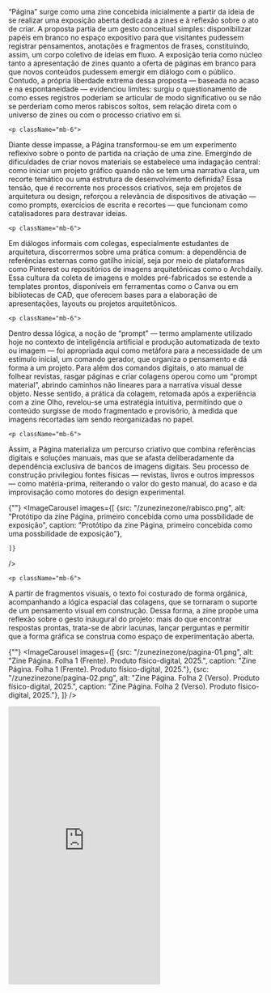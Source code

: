
<div className="space-y-8">
  <div className="prose prose-lg max-w-none">
    <p className="mb-6">
“Página” surge como uma zine concebida inicialmente a partir da ideia de se realizar uma exposição aberta dedicada a zines e à reflexão sobre o ato de criar. A proposta partia de um gesto conceitual simples: disponibilizar papéis em branco no espaço expositivo para que visitantes pudessem registrar pensamentos, anotações e fragmentos de frases, constituindo, assim, um corpo coletivo de ideias em fluxo. A exposição teria como núcleo tanto a apresentação de zines quanto a oferta de páginas em branco para que novos conteúdos pudessem emergir em diálogo com o público. Contudo, a própria liberdade extrema dessa proposta — baseada no acaso e na espontaneidade — evidenciou limites: surgiu o questionamento de como esses registros poderiam se articular de modo significativo ou se não se perderiam como meros rabiscos soltos, sem relação direta com o universo de zines ou com o processo criativo em si.
</p>

    <p className="mb-6">
Diante desse impasse, a Página transformou-se em um experimento reflexivo sobre o ponto de partida na criação de uma zine. Emergindo de dificuldades de criar novos materiais se estabelece uma indagação central: como iniciar um projeto gráfico quando não se tem uma narrativa clara, um recorte temático ou uma estrutura de desenvolvimento definida? Essa tensão, que é recorrente nos processos criativos, seja em projetos de arquitetura ou design, reforçou a relevância de dispositivos de ativação — como prompts, exercícios de escrita e recortes — que funcionam como catalisadores para destravar ideias. 
</p>

    <p className="mb-6">
Em diálogos informais com colegas, especialmente estudantes de arquitetura, discorrermos sobre uma prática comum: a dependência de referências externas como gatilho inicial, seja por meio de plataformas como Pinterest ou repositórios de imagens arquitetônicas como o Archdaily. Essa cultura da coleta de imagens e moldes pré-fabricados se estende a templates prontos, disponíveis em ferramentas como o Canva ou em bibliotecas de CAD, que oferecem bases para a elaboração de apresentações, layouts ou projetos arquitetônicos.
</p>

    <p className="mb-6">
Dentro dessa lógica, a noção de “prompt” — termo amplamente utilizado hoje no contexto de inteligência artificial e produção automatizada de texto ou imagem — foi apropriada aqui como metáfora para a necessidade de um estímulo inicial, um comando gerador, que organiza o pensamento e dá forma a um projeto. Para além dos comandos digitais, o ato manual de folhear revistas, rasgar páginas e criar colagens operou como um “prompt material”, abrindo caminhos não lineares para a narrativa visual desse objeto. Nesse sentido, a prática da colagem, retomada após a experiência com a zine Olho, revelou-se uma estratégia intuitiva, permitindo que o conteúdo surgisse de modo fragmentado e provisório, à medida que imagens recortadas iam sendo reorganizadas no papel.
</p>

    <p className="mb-6">
Assim, a Página materializa um percurso criativo que combina referências digitais e soluções manuais, mas que se afasta deliberadamente da dependência exclusiva de bancos de imagens digitais. Seu processo de construção privilegiou fontes físicas — revistas, livros e outros impressos — como matéria-prima, reiterando o valor do gesto manual, do acaso e da improvisação como motores do design experimental. 
</p>
  </div>

  {""}
  <ImageCarousel
    images={[
        {src: "/zunezinezone/rabisco.png", alt: "Protótipo da zine Página, primeiro concebida como uma possbilidade de exposição", caption: "Protótipo da zine Página, primeiro concebida como uma possbilidade de exposição"},
  
    ]}
  />


</div>


<div className="space-y-8">
  <div className="prose prose-lg max-w-none">

    <p className="mb-6">
A partir de fragmentos visuais, o texto foi costurado de forma orgânica, acompanhando a lógica espacial das colagens, que se tornaram o suporte de um pensamento visual em construção. Dessa forma, a zine propõe uma reflexão sobre o gesto inaugural do projeto: mais do que encontrar respostas prontas, trata-se de abrir lacunas, lançar perguntas e permitir que a forma gráfica se construa como espaço de experimentação aberta.
</p>  
</div>


 {""}
  <ImageCarousel
    images={[
        {src: "/zunezinezone/pagina-01.png", alt: "Zine Página. Folha 1 (Frente). Produto físico-digital, 2025.", caption: "Zine Página. Folha 1 (Frente). Produto físico-digital, 2025."},
        {src: "/zunezinezone/pagina-02.png", alt: "Zine Página. Folha 2 (Verso). Produto físico-digital, 2025.", caption: "Zine Página. Folha 2 (Verso). Produto físico-digital, 2025."},
    ]}
  />


  <iframe className="w-full" height="550" src="https://www.youtube.com/embed/YIfTCHeFfhA?si=WEhIDGZWeekHygqA" title="YouTube video player" frameborder="0" allow="accelerometer; autoplay; clipboard-write; encrypted-media; gyroscope; picture-in-picture; web-share" referrerpolicy="strict-origin-when-cross-origin" allowfullscreen></iframe>

</div>
